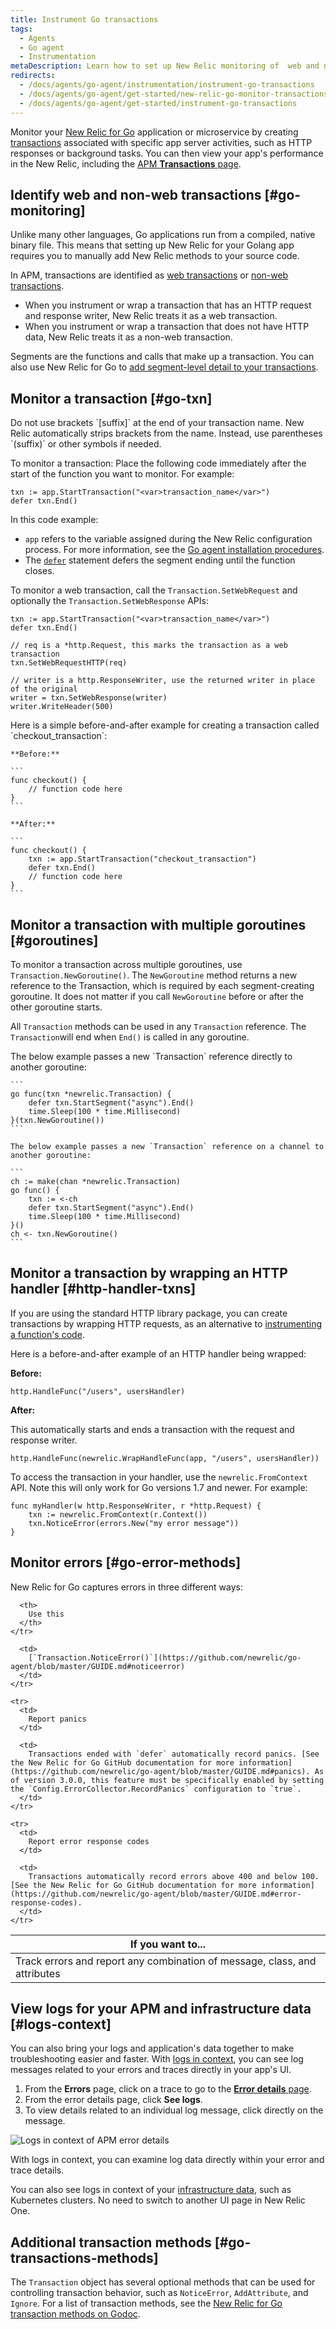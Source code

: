 ```yaml
---
title: Instrument Go transactions
tags:
  - Agents
  - Go agent
  - Instrumentation
metaDescription: Learn how to set up New Relic monitoring of  web and non-web transactions in your Golang application or microservice.
redirects:
  - /docs/agents/go-agent/instrumentation/instrument-go-transactions
  - /docs/agents/go-agent/get-started/new-relic-go-monitor-transactions
  - /docs/agents/go-agent/get-started/instrument-go-transactions
---
```


Monitor your [New Relic for Go](/docs/agents/go-agent/get-started/new-relic-go) application or microservice by creating [transactions](/docs/apm/transactions/intro-transactions/transactions-new-relic-apm) associated with specific app server activities, such as HTTP responses or background tasks. You can then view your app's performance in the New Relic, including the [APM **Transactions** page](/docs/apm/applications-menu/monitoring/transactions-page).

## Identify web and non-web transactions [#go-monitoring]

Unlike many other languages, Go applications run from a compiled, native binary file. This means that setting up New Relic for your Golang app requires you to manually add New Relic methods to your source code.

In APM, transactions are identified as [web transactions](/docs/apm/transactions/intro-transactions/transactions-new-relic-apm) or [non-web transactions](/docs/apm/transactions/intro-transactions/monitor-background-processes-other-non-web-transactions).

* When you instrument or wrap a transaction that has an HTTP request and response writer, New Relic treats it as a web transaction.
* When you instrument or wrap a transaction that does not have HTTP data, New Relic treats it as a non-web transaction.

Segments are the functions and calls that make up a transaction. You can also use New Relic for Go to [add segment-level detail to your transactions](/docs/agents/go-agent/get-started/instrument-go-segments).

## Monitor a transaction [#go-txn]

<Callout variant="important">
  Do not use brackets `[suffix]` at the end of your transaction name. New Relic automatically strips brackets from the name. Instead, use parentheses `(suffix)` or other symbols if needed.
</Callout>

To monitor a transaction: Place the following code immediately after the start of the function you want to monitor. For example:

```
txn := app.StartTransaction("<var>transaction_name</var>")
defer txn.End()
```

In this code example:

* `app` refers to the variable assigned during the New Relic configuration process. For more information, see the [Go agent installation procedures](/docs/agents/go-agent/installation/install-new-relic-go).
* The [`defer`](https://gobyexample.com/defer) statement defers the segment ending until the function closes.

To monitor a web transaction, call the `Transaction.SetWebRequest` and optionally the `Transaction.SetWebResponse` APIs:

```
txn := app.StartTransaction("<var>transaction_name</var>")
defer txn.End()

// req is a *http.Request, this marks the transaction as a web transaction
txn.SetWebRequestHTTP(req)

// writer is a http.ResponseWriter, use the returned writer in place of the original
writer = txn.SetWebResponse(writer)
writer.WriteHeader(500)
```

<CollapserGroup>
  <Collapser
    id="transaction-example"
    title="Transaction example"
  >
    Here is a simple before-and-after example for creating a transaction called `checkout_transaction`:

    **Before:**

    ```
    func checkout() {
        // function code here
    }
    ```

    **After:**

    ```
    func checkout() {
        txn := app.StartTransaction("checkout_transaction")
        defer txn.End()
        // function code here
    }
    ```
  </Collapser>
</CollapserGroup>

## Monitor a transaction with multiple goroutines [#goroutines]

To monitor a transaction across multiple goroutines, use `Transaction.NewGoroutine()`. The `NewGoroutine` method returns a new reference to the Transaction, which is required by each segment-creating goroutine. It does not matter if you call `NewGoroutine` before or after the other goroutine starts.

All `Transaction` methods can be used in any `Transaction` reference. The `Transaction`will end when `End()` is called in any goroutine.

<CollapserGroup>
  <Collapser
    id="multie-example"
    title="Multiple goroutines example"
  >
    The below example passes a new `Transaction` reference directly to another goroutine:

    ```
    go func(txn *newrelic.Transaction) {
        defer txn.StartSegment("async").End()
        time.Sleep(100 * time.Millisecond)
    }(txn.NewGoroutine())
    ```

    The below example passes a new `Transaction` reference on a channel to another goroutine:

    ```
    ch := make(chan *newrelic.Transaction)
    go func() {
        txn := <-ch
        defer txn.StartSegment("async").End()
        time.Sleep(100 * time.Millisecond)
    }()
    ch <- txn.NewGoroutine()
    ```
  </Collapser>
</CollapserGroup>

## Monitor a transaction by wrapping an HTTP handler [#http-handler-txns]

If you are using the standard HTTP library package, you can create transactions by wrapping HTTP requests, as an alternative to [instrumenting a function's code](/docs/agents/go-agent/get-started/new-relic-go-monitor-transactions#go-txn).

Here is a before-and-after example of an HTTP handler being wrapped:

**Before:**

```
http.HandleFunc("/users", usersHandler)
```

**After:**

This automatically starts and ends a transaction with the request and response writer.

```
http.HandleFunc(newrelic.WrapHandleFunc(app, "/users", usersHandler))
```

To access the transaction in your handler, use the `newrelic.FromContext` API. Note this will only work for Go versions 1.7 and newer. For example:

```
func myHandler(w http.ResponseWriter, r *http.Request) {
    txn := newrelic.FromContext(r.Context())
    txn.NoticeError(errors.New("my error message"))
}​
```

## Monitor errors [#go-error-methods]

New Relic for Go captures errors in three different ways:

<table>
  <thead>
    <tr>
      <th style={{ width: "350px" }}>
        If you want to...
      </th>

      <th>
        Use this
      </th>
    </tr>
  </thead>

  <tbody>
    <tr>
      <td>
        Track errors and report any combination of message, class, and attributes
      </td>

      <td>
        [`Transaction.NoticeError()`](https://github.com/newrelic/go-agent/blob/master/GUIDE.md#noticeerror)
      </td>
    </tr>

    <tr>
      <td>
        Report panics
      </td>

      <td>
        Transactions ended with `defer` automatically record panics. [See the New Relic for Go GitHub documentation for more information](https://github.com/newrelic/go-agent/blob/master/GUIDE.md#panics). As of version 3.0.0, this feature must be specifically enabled by setting the `Config.ErrorCollector.RecordPanics` configuration to `true`.
      </td>
    </tr>

    <tr>
      <td>
        Report error response codes
      </td>

      <td>
        Transactions automatically record errors above 400 and below 100. [See the New Relic for Go GitHub documentation for more information](https://github.com/newrelic/go-agent/blob/master/GUIDE.md#error-response-codes).
      </td>
    </tr>
  </tbody>
</table>

## View logs for your APM and infrastructure data [#logs-context]

You can also bring your logs and application's data together to make troubleshooting easier and faster. With [logs in context](/docs/logs/logs-context/configure-logs-context-go/), you can see log messages related to your errors and traces directly in your app's UI.

1. From the **Errors** page, click on a trace to go to the [**Error details** page](/docs/apm/apm-ui-pages/error-analytics/errors-page-find-fix-verify-problems).
2. From the error details page, click **See logs**.
3. To view details related to an individual log message, click directly on the message.

![Logs in context of APM error details](./images/logs-in-context-errors.png "Logs in context of APM error details")

<figcaption>
  With logs in context, you can examine log data directly within your error and trace details.
</figcaption>

You can also see logs in context of your [infrastructure data](/docs/logs/forward-logs/forward-your-logs-using-infrastructure-agent/), such as Kubernetes clusters. No need to switch to another UI page in New Relic One.

## Additional transaction methods [#go-transactions-methods]

The `Transaction` object has several optional methods that can be used for controlling transaction behavior, such as `NoticeError`, `AddAttribute`, and `Ignore`. For a list of transaction methods, see the [New Relic for Go transaction methods on Godoc](https://godoc.org/github.com/newrelic/go-agent/v3/newrelic#Transaction).
